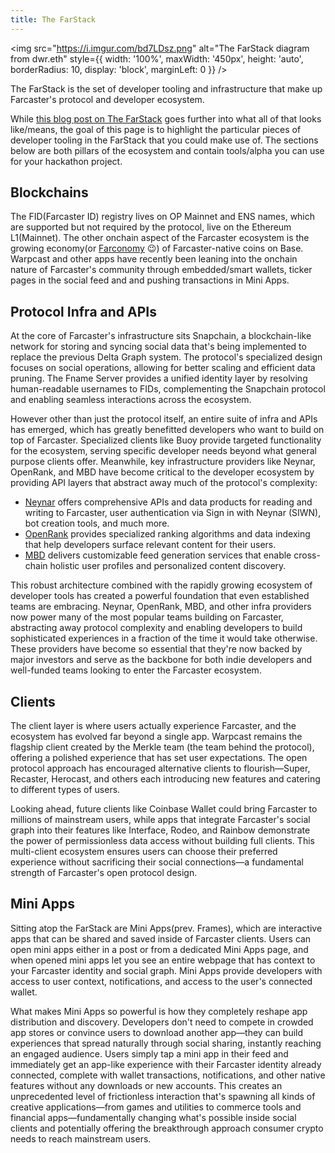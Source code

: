 ```yaml
---
title: The FarStack
---
```


<img 
  src="https://i.imgur.com/bd7LDsz.png" 
  alt="The FarStack diagram from dwr.eth" 
  style={{
    width: '100%',
    maxWidth: '450px',
    height: 'auto',
    borderRadius: 10,
    display: 'block',
    marginLeft: 0
  }} 
/>

The FarStack is the set of developer tooling and infrastructure that make up Farcaster's protocol and developer ecosystem.

While [this blog post on The FarStack](https://dylansteck.com/blog/the-farstack) goes further into what all of that looks like/means, the goal of this page is to highlight the particular pieces of developer tooling in the FarStack that you could make use of. The sections below are both pillars of the ecosystem and contain tools/alpha you can use for your hackathon project.

## Blockchains

The FID(Farcaster ID) registry lives on OP Mainnet and ENS names, which are supported but not required by the protocol, live on the Ethereum L1(Mainnet). The other onchain aspect of the Farcaster ecosystem is the growing economy(or [Farconomy](https://dune.com/0xluc/farconomy) 😉) of Farcaster-native coins on Base. Warpcast and other apps have recently been leaning into the onchain nature of Farcaster's community through embedded/smart wallets, ticker pages in the social feed and and pushing transactions in Mini Apps.

## Protocol Infra and APIs

At the core of Farcaster's infrastructure sits Snapchain, a blockchain-like network for storing and syncing social data that's being implemented to replace the previous Delta Graph system. The protocol's specialized design focuses on social operations, allowing for better scaling and efficient data pruning. The Fname Server provides a unified identity layer by resolving human-readable usernames to FIDs, complementing the Snapchain protocol and enabling seamless interactions across the ecosystem.

However other than just the protocol itself, an entire suite of infra and APIs has emerged, which has greatly benefitted developers who want to build on top of Farcaster. Specialized clients like Buoy provide targeted functionality for the ecosystem, serving specific developer needs beyond what general purpose clients offer. Meanwhile, key infrastructure providers like Neynar, OpenRank, and MBD have become critical to the developer ecosystem by providing API layers that abstract away much of the protocol's complexity:
- [Neynar](https://neynar.com) offers comprehensive APIs and data products for reading and writing to Farcaster, user authentication via Sign in with Neynar (SIWN), bot creation tools, and much more.
- [OpenRank](https://openrank.com) provides specialized ranking algorithms and data indexing that help developers surface relevant content for their users.
- [MBD](https://mbd.xyz) delivers customizable feed generation services that enable cross-chain holistic user profiles and personalized content discovery.

This robust architecture combined with the rapidly growing ecosystem of developer tools has created a powerful foundation that even established teams are embracing. Neynar, OpenRank, MBD, and other infra providers now power many of the most popular teams building on Farcaster, abstracting away protocol complexity and enabling developers to build sophisticated experiences in a fraction of the time it would take otherwise. These providers have become so essential that they're now backed by major investors and serve as the backbone for both indie developers and well-funded teams looking to enter the Farcaster ecosystem.

## Clients

The client layer is where users actually experience Farcaster, and the ecosystem has evolved far beyond a single app. Warpcast remains the flagship client created by the Merkle team (the team behind the protocol), offering a polished experience that has set user expectations. The open protocol approach has encouraged alternative clients to flourish—Super, Recaster, Herocast, and others each introducing new features and catering to different types of users.

Looking ahead, future clients like Coinbase Wallet could bring Farcaster to millions of mainstream users, while apps that integrate Farcaster's social graph into their features like Interface, Rodeo, and Rainbow demonstrate the power of permissionless data access without building full clients. This multi-client ecosystem ensures users can choose their preferred experience without sacrificing their social connections—a fundamental strength of Farcaster's open protocol design.

## Mini Apps

Sitting atop the FarStack are Mini Apps(prev. Frames), which are interactive apps that can be shared and saved inside of Farcaster clients. Users can open mini apps either in a post or from a dedicated Mini Apps page, and when opened mini apps let you see an entire webpage that has context to your Farcaster identity and social graph. Mini Apps provide developers with access to user context, notifications, and access to the user's connected wallet.

What makes Mini Apps so powerful is how they completely reshape app distribution and discovery. Developers don't need to compete in crowded app stores or convince users to download another app—they can build experiences that spread naturally through social sharing, instantly reaching an engaged audience. Users simply tap a mini app in their feed and immediately get an app-like experience with their Farcaster identity already connected, complete with wallet transactions, notifications, and other native features without any downloads or new accounts. This creates an unprecedented level of frictionless interaction that's spawning all kinds of creative applications—from games and utilities to commerce tools and financial apps—fundamentally changing what's possible inside social clients and potentially offering the breakthrough approach consumer crypto needs to reach mainstream users.